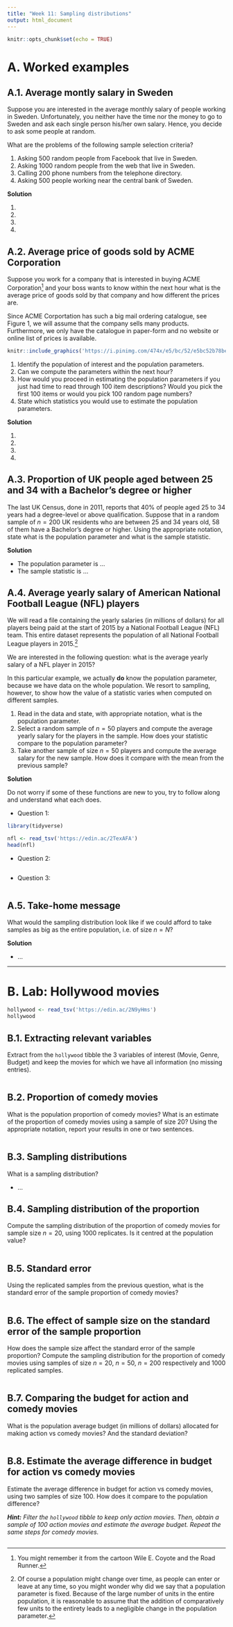 ---
title: "Week 11: Sampling distributions"
output: html_document
---

```{r setup, include=FALSE}
knitr::opts_chunk$set(echo = TRUE)
```

# A. Worked examples


## A.1. Average montly salary in Sweden

Suppose you are interested in the average monthly salary of people working in Sweden. Unfortunately, you neither have the time nor the money to go to Sweden and ask each single person his/her own salary.
Hence, you decide to ask some people at random.

What are the problems of the following sample selection criteria?

1. Asking 500 random people from Facebook that live in Sweden.
2. Asking 1000 random people from the web that live in Sweden.
3. Calling 200 phone numbers from the telephone directory.
4. Asking 500 people working near the central bank of Sweden.

**Solution**

1. 
2. 
3. 
4. 



## A.2. Average price of goods sold by ACME Corporation

Suppose you work for a company that is interested in buying ACME Corporation^[You might remember it from the cartoon Wile E. Coyote and the Road Runner.] and your boss wants to know within the next hour what is the average price of goods sold by that company and how different the prices are.

Since ACME Corportation has such a big mail ordering catalogue, see Figure 1, we will assume that the company sells many products. Furthermore, we only have the catalogue in paper-form and no website or online list of prices is available.

```{r acme, out.width='50%', fig.align='center', echo=FALSE, fig.cap="Figure 1. Product catalogue of ACME corporation"}
knitr::include_graphics('https://i.pinimg.com/474x/e5/bc/52/e5bc52b78be204a8d6d1f4932492ea3d--bugs-bunny-coyote.jpg')
```

1. Identify the population of interest and the population parameters.
2. Can we compute the parameters within the next hour?
3. How would you proceed in estimating the population parameters if you just had time to read through 100 item descriptions? Would you pick the first 100 items or would you pick 100 random page numbers?
4. State which statistics you would use to estimate the population parameters.


**Solution**

1. 
2. 
3. 
4. 




## A.3. Proportion of UK people aged between 25 and 34 with a Bachelor's degree or higher

The last UK Census, done in 2011, reports that 40% of people aged 25 to 34 years had a degree-level or above qualification.
Suppose that in a random sample of $n = 200$ UK residents who are between 25 and 34 years old, 58 of them have a Bachelor's degree or higher. 
Using the appropriate notation, state what is the population parameter and what is the sample statistic.

**Solution**

- The population parameter is ...
- The sample statistic is ...



## A.4. Average yearly salary of American National Football League (NFL) players

We will read a file containing the yearly salaries (in millions of dollars) for all players being paid at the start of 2015 by a National Football League (NFL) team.
This entire dataset represents the population of all National Football League players in 2015.^[Of course a population might change over time, as people can enter or leave at any time, so you might wonder why did we say that a population parameter is fixed. Because of the large number of units in the entire population, it is reasonable to assume that the addition of comparatively few units to the entirety leads to a negligible change in the population parameter.]

We are interested in the following question: what is the average yearly salary of a NFL player in 2015?

In this particular example, we actually **do** know the population parameter, because we have data on the whole population. We resort to sampling, however, to show how the value of a statistic varies when computed on different samples.

1. Read in the data and state, with appropriate notation, what is the population parameter.
2. Select a random sample of $n = 50$ players and compute the average yearly salary for the players in the sample. How does your statistic compare to the population parameter?
3. Take another sample of size $n = 50$ players and compute the average salary for the new sample. How does it compare with the mean from the previous sample?


**Solution**

Do not worry if some of these functions are new to you, try to follow along and understand what each does.

- Question 1:
```{r, message=FALSE}
library(tidyverse)

nfl <- read_tsv('https://edin.ac/2TexAFA')
head(nfl)
```



- Question 2:
```{r}

```


- Question 3:
```{r}

```



## A.5. Take-home message

What would the sampling distribution look like if we could afford to take samples as big as the entire population, i.e. of size $n = N$?

**Solution**

- ...


---

# B. Lab: Hollywood movies

```{r, message=FALSE}
hollywood <- read_tsv('https://edin.ac/2N9yHms')
hollywood
```


## B.1. Extracting relevant variables

Extract from the `hollywood` tibble the 3 variables of interest (Movie, Genre, Budget) and keep the movies for which we have all information (no missing entries).

```{r}

```



## B.2. Proportion of comedy movies

What is the population proportion of comedy movies?
What is an estimate of the proportion of comedy movies using a sample of size 20?
Using the appropriate notation, report your results in one or two sentences.

```{r}

```


## B.3. Sampling distributions

What is a sampling distribution?

- ...


## B.4. Sampling distribution of the proportion

Compute the sampling distribution of the proportion of comedy movies for sample size $n = 20$, using 1000 replicates. Is it centred at the population value?

```{r}

```


## B.5. Standard error

Using the replicated samples from the previous question, what is the standard error of the sample proportion of comedy movies?

```{r}

```


## B.6. The effect of sample size on the standard error of the sample proportion

How does the sample size affect the standard error of the sample proportion?
Compute the sampling distribution for the proportion of comedy movies using samples of size $n = 20$, $n = 50$, $n = 200$ respectively and 1000 replicated samples.

```{r}

```


## B.7. Comparing the budget for action and comedy movies

What is the population average budget (in millions of dollars) allocated for making action vs comedy movies? And the standard deviation?

```{r}

```


## B.8. Estimate the average difference in budget for action vs comedy movies

Estimate the average difference in budget for action vs comedy movies, using two samples of size 100. How does it compare to the population difference?

_**Hint:** Filter the `hollywood` tibble to keep only action movies. Then, obtain a sample of 100 action movies and estimate the average budget. Repeat the same steps for comedy movies._

```{r}

```

